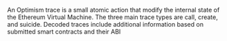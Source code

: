An Optimism trace is a small atomic action that modify the internal state of the Ethereum Virtual Machine. The three main trace types are call, create, and suicide. Decoded traces include additional information based on submitted smart contracts and their ABI